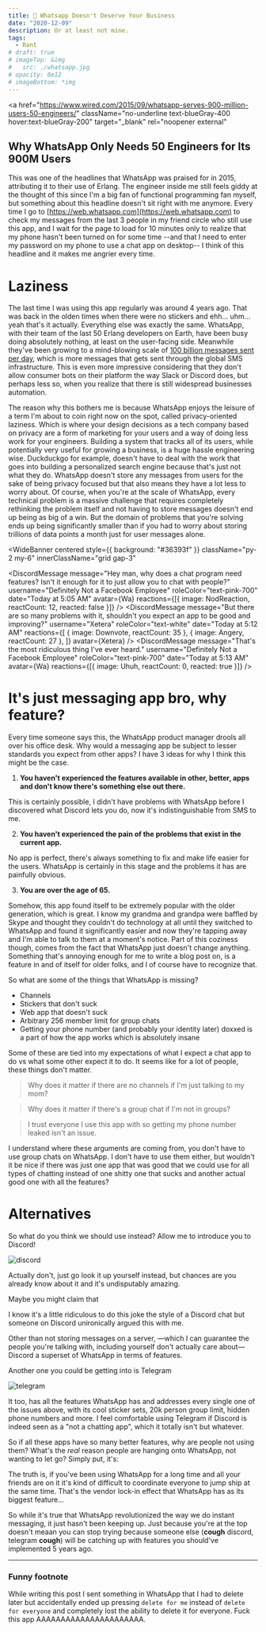 ```yaml
---
title: 💬 Whatsapp Doesn't Deserve Your Business
date: "2020-12-09"
description: Or at least not mine.
tags:
  - Rant
# draft: true
# imageTop: &img
#   src: ./whatsapp.jpg
# opacity: 0e12
# imageBottom: *img
---
```


<a
  href="https://www.wired.com/2015/09/whatsapp-serves-900-million-users-50-engineers/"
  className="no-underline text-blueGray-400 hover:text-blueGray-200"
  target="_blank"
  rel="noopener external"
>
  <h2>Why WhatsApp Only Needs 50 Engineers for Its 900M Users</h2>
</a>

This was one of the headlines that WhatsApp was praised for in 2015, attributing it to their use of Erlang. The engineer inside me still feels giddy at the thought of this since I'm a big fan of functional programming fan myself, but something about this headline doesn't sit right with me anymore. Every time I go to [https://web.whatsapp.com](https://web.whatsapp.com) to check my messages from the last 3 people in my friend circle who still use this app, and I wait for the page to load for 10 minutes only to realize that my phone hasn't been turned on for some time --and that I need to enter my password on my phone to use a chat app on desktop-- I think of this headline and it makes me angrier every time.

# Laziness

The last time I was using this app regularly was around 4 years ago. That was back in the olden times when there were no stickers and ehh... uhm... yeah that's it actually. Everything else was exactly the same. WhatsApp, with their team of the last 50 Erlang developers on Earth, have been busy doing absolutely nothing, at least on the user-facing side. Meanwhile they've been growing to a mind-blowing scale of [100 billion messages sent per day](https://techcrunch.com/2020/10/29/whatsapp-is-now-delivering-roughly-100-billion-messages-a-day/), which is more messages that gets sent through the global SMS infrastructure. This is even more impressive considering that they don't allow consumer bots on their platform the way Slack or Discord does, but perhaps less so, when you realize that there is still widespread businesses automation.

The reason why this bothers me is because WhatsApp enjoys the leisure of a term I'm about to coin right now on the spot, called privacy-oriented laziness. Which is where your design decisions as a tech company based on privacy are a form of marketing for your users and a way of doing less work for your engineers. Building a system that tracks all of its users, while potentially very useful for growing a business, is a huge hassle engineering wise. Duckduckgo for example, doesn't have to deal with the work that goes into building a personalized search engine because that's just not what they do. WhatsApp doesn't store any messages from users for the sake of being privacy focused but that also means they have a lot less to worry about. Of course, when you're at the scale of WhatsApp, every technical problem is a massive challenge that requires completely rethinking the problem itself and not having to store messages doesn't end up being as big of a win. But the domain of problems that you're solving ends up being significantly smaller than if you had to worry about storing trillions of data points a month just for user messages alone.


<WideBanner
  centered
  style={{ background: "#36393f" }}
  className="py-2 my-6"
  innerClassName="grid gap-3"
>
  <DiscordMessage
    message="Hey man, why does a chat program need features? Isn't it enough for it to just allow you to chat with people?"
    username="Definitely Not a Facebook Employee"
    roleColor="text-pink-700"
    date="Today at 5:05 AM"
    avatar={Wa}
    reactions={[{ image: NodReaction, reactCount: 12, reacted: false }]}
  />
  <DiscordMessage
    message="If I can chat on it, it's good bro."
    username="Boomer"
    roleColor="text-orange-700"
    date="Today at 5:10 AM"
    avatar={Boomer}
  />
  <DiscordMessage
    message="But there are so many problems with it, shouldn't you expect an app to be good and improving?"
    username="Xetera"
    roleColor="text-white"
    date="Today at 5:12 AM"
    reactions={[
      { image: Downvote, reactCount: 35 },
      { image: Angery, reactCount: 27 },
    ]}
    avatar={Xetera}
  />
  <DiscordMessage
    message="That's the most ridiculous thing I've ever heard."
    username="Definitely Not a Facebook Employee"
    roleColor="text-pink-700"
    date="Today at 5:13 AM"
    avatar={Wa}
    reactions={[{ image: Uhuh, reactCount: 0, reacted: true }]}
  />
</WideBanner>

# It's just messaging app bro, why feature?

Every time someone says this, the WhatsApp product manager drools all over his office desk. Why would a messaging app be subject
to lesser standards you expect from other apps? I have 3 ideas for why I think this
might be the case.

1. **You haven't experienced the features available in other, better, apps and don't know there's something else out there.**

This is certainly
possible, I didn't have problems with WhatsApp before I discovered what Discord lets
you do, now it's indistinguishable from SMS to me.

2. **You haven't experienced the pain of the problems that exist in the current app.**

No app is perfect, there's
always something to fix and make life easier for the users. WhatsApp is certainly
in this stage and the problems it has are painfully obvious.

3. **You are over the age of 65.**

Somehow, this app found itself to be extremely popular with the older generation, which is great. I know my grandma and grandpa were baffled by Skype and thought they couldn't do technology at all until they switched to WhatsApp and found it significantly easier and now they're tapping away and I'm able to talk to them at a moment's notice. Part of this coziness though, comes from the fact that WhatsApp just doesn't change anything. Something that's annoying enough for me to write a blog post on, is a feature in and of itself for older folks, and I of course have to recognize that.

So what are some of the things that WhatsApp is missing?

- Channels
- Stickers that don't suck
- Web app that doesn't suck
- Arbitrary 256 member limit for group chats
- Getting your phone number (and probably your identity later) doxxed is a part of how the app works which is absolutely insane

Some of these are tied into my expectations of what I expect a chat app to do vs what some other expect it to do. It seems like for a lot of people, these things don't matter.

> Why does it matter if there are no channels if I'm just talking to my mom?

> Why does it matter if there's a group chat if I'm not in groups?

> I trust everyone I use this app with so getting my phone number leaked isn't an issue.

I understand where these arguments are coming from, you don't have to use group chats on WhatsApp. I don't have to use them either, but wouldn't it be nice if there was just one app that was good that we could use for all types of chatting instead of one shitty one that sucks and another actual good one with all the features?

# Alternatives

So what do you think we should use instead? Allow me to introduce you to Discord!

![discord](./discord.png)

Actually don't, just go look it up yourself instead, but chances are you already know about it and it's undisputably amazing.

Maybe you might claim that


<DiscordMessage
  className="p-4 rounded"
  message="Yeah but like these apps don't really do the same thing, Discord isn't a chatting app."
  username="My last 2 brain cells"
  roleColor="text-green-300"
  date="Today at 9:51 AM"
  avatar={WeSmart}
/>

<p className="mb-4 leading-6 text-sm text-gray-400">
  I know it's a little ridiculous to do this joke the style of a Discord chat
  but someone on Discord unironically argued this with me.
</p>

Other than not storing messages on a server, —which I can guarantee the people you're talking with, including yourself don't actually care about— Discord a superset of WhatsApp in terms of features.

Another one you could be getting into is Telegram

![telegram](./telegram_logo.jpg)

It too, has all the features WhatsApp has and addresses every single one of the issues above, with its cool sticker sets, 20k person group limit, hidden phone numbers and more. I feel comfortable using Telegram if Discord is indeed seen as a "not a chatting app", which it totally isn't but whatever.

So if all these apps have so many better features, why are people not using them? What's the _real_ reason people are hanging onto WhatsApp, not wanting to let go? Simply put, it's:


<div
  className="w-full relative mb-6"
  style={{
    width: "100vw",
    left: "50%",
    right: "50%",
    marginLeft: "-50vw",
    marginRight: "-50vw",
    backgroundImage: `url(${WhatsappBackground})`,
    backgroundRepeatY: "repeat",
    backgroundRepeatX: "repeat",
  }}
>
  <div
    className="w-screen h-full relative"
    style={{
      backgroundColor: `rgba(19, 18, 18, 0.9)`,
    }}
  >
    <div className="m-auto px-6 py-6  grid gap-2" style={{ maxWidth: "42rem" }}>
      <WhatsappMessage
        username="Billy"
        other={true}
        number="+1 (234) 567-8910"
        color="rgb(230, 159, 115)"
        time="9:21 AM"
        messages={[
          "Yeah but like",
          "...",
          "I'm already using whatsapp",
          "and so are all my other friends",
          ".......",
          "fuck off",
        ]}
      />
      <WhatsappMessage
        username="John"
        other={true}
        number="+42 (069) 1337-420"
        color="#bd88eb"
        time="9:23 AM"
        messages={["Lmaooo", "Yeah dude we're not switching to Discord"]}
      />
    </div>
  </div>
</div>

The truth is, if you've been using WhatsApp for a long time and all your friends are on it it's kind of difficult to coordinate everyone to jump ship at the same time. That's the vendor lock-in effect that WhatsApp has as its biggest feature...

So while it's true that WhatsApp revolutionized the way we do instant messaging, it just hasn't been keeping up. Just because you're at the top doesn't meaan you can stop trying because someone else (**cough** discord, telegram **cough**) will be catching up with features you should've implemented 5 years ago.

<hr />

### Funny footnote

While writing this post I sent something in WhatsApp that I had to delete later but accidentally ended up pressing `delete for me` instead of `delete for everyone` and completely lost the ability to delete it for everyone. Fuck this app AAAAAAAAAAAAAAAAAAAAAA.
